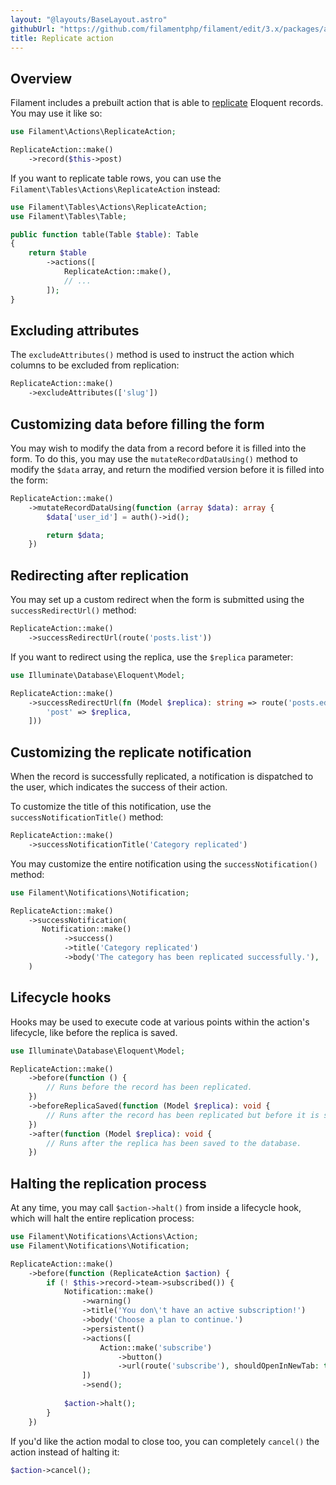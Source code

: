 ```yaml
---
layout: "@layouts/BaseLayout.astro"
githubUrl: "https://github.com/filamentphp/filament/edit/3.x/packages/actions/docs/07-prebuilt-actions/05-replicate.md"
title: Replicate action
---
```


## Overview

Filament includes a prebuilt action that is able to [replicate](https://laravel.com/docs/eloquent#replicating-models) Eloquent records. You may use it like so:

```php
use Filament\Actions\ReplicateAction;

ReplicateAction::make()
    ->record($this->post)
```

If you want to replicate table rows, you can use the `Filament\Tables\Actions\ReplicateAction` instead:

```php
use Filament\Tables\Actions\ReplicateAction;
use Filament\Tables\Table;

public function table(Table $table): Table
{
    return $table
        ->actions([
            ReplicateAction::make(),
            // ...
        ]);
}
```

## Excluding attributes

The `excludeAttributes()` method is used to instruct the action which columns to be excluded from replication:

```php
ReplicateAction::make()
    ->excludeAttributes(['slug'])
```

## Customizing data before filling the form

You may wish to modify the data from a record before it is filled into the form. To do this, you may use the `mutateRecordDataUsing()` method to modify the `$data` array, and return the modified version before it is filled into the form:

```php
ReplicateAction::make()
    ->mutateRecordDataUsing(function (array $data): array {
        $data['user_id'] = auth()->id();

        return $data;
    })
```

## Redirecting after replication

You may set up a custom redirect when the form is submitted using the `successRedirectUrl()` method:

```php
ReplicateAction::make()
    ->successRedirectUrl(route('posts.list'))
```

If you want to redirect using the replica, use the `$replica` parameter:

```php
use Illuminate\Database\Eloquent\Model;

ReplicateAction::make()
    ->successRedirectUrl(fn (Model $replica): string => route('posts.edit', [
        'post' => $replica,
    ]))
```

## Customizing the replicate notification

When the record is successfully replicated, a notification is dispatched to the user, which indicates the success of their action.

To customize the title of this notification, use the `successNotificationTitle()` method:

```php
ReplicateAction::make()
    ->successNotificationTitle('Category replicated')
```

You may customize the entire notification using the `successNotification()` method:

```php
use Filament\Notifications\Notification;

ReplicateAction::make()
    ->successNotification(
       Notification::make()
            ->success()
            ->title('Category replicated')
            ->body('The category has been replicated successfully.'),
    )
```

## Lifecycle hooks

Hooks may be used to execute code at various points within the action's lifecycle, like before the replica is saved.

```php
use Illuminate\Database\Eloquent\Model;

ReplicateAction::make()
    ->before(function () {
        // Runs before the record has been replicated.
    })
    ->beforeReplicaSaved(function (Model $replica): void {
        // Runs after the record has been replicated but before it is saved to the database.
    })
    ->after(function (Model $replica): void {
        // Runs after the replica has been saved to the database.
    })
```

## Halting the replication process

At any time, you may call `$action->halt()` from inside a lifecycle hook, which will halt the entire replication process:

```php
use Filament\Notifications\Actions\Action;
use Filament\Notifications\Notification;

ReplicateAction::make()
    ->before(function (ReplicateAction $action) {
        if (! $this->record->team->subscribed()) {
            Notification::make()
                ->warning()
                ->title('You don\'t have an active subscription!')
                ->body('Choose a plan to continue.')
                ->persistent()
                ->actions([
                    Action::make('subscribe')
                        ->button()
                        ->url(route('subscribe'), shouldOpenInNewTab: true),
                ])
                ->send();
        
            $action->halt();
        }
    })
```

If you'd like the action modal to close too, you can completely `cancel()` the action instead of halting it:

```php
$action->cancel();
```
